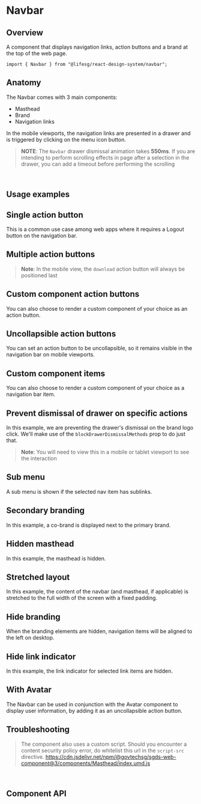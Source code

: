 
<Meta of={NavbarStories} />

# Navbar

## Overview

A component that displays navigation links, action buttons and a brand at the top of the web page.

```tsx
import { Navbar } from "@lifesg/react-design-system/navbar";
```

<Canvas of={NavbarStories.Default} />

## Anatomy

The Navbar comes with 3 main components:

-   Masthead
-   Brand
-   Navigation links

In the mobile viewports, the navigation links are presented in a drawer and is triggered by clicking on the menu icon button.

> **NOTE**: The `Navbar` drawer dismissal animation takes **550ms**. If you are intending to perform scrolling effects in page after a selection in the drawer, you can add a timeout before performing the scrolling

<br />

## Usage examples

## Single action button

This is a common use case among web apps where it requires a Logout button on the navigation bar.

<Canvas of={NavbarStories.SingleActionButton} />

## Multiple action buttons

> **Note**: In the mobile view, the `download` action button will always be positioned last

<Canvas of={NavbarStories.MultipleActionButtons} />

## Custom component action buttons

You can also choose to render a custom component of your choice as an action button.

<Canvas of={NavbarStories.CustomActionButtons} />

## Uncollapsible action buttons

You can set an action button to be uncollapsible, so it remains visible in the navigation bar on mobile viewports.

<Canvas of={NavbarStories.UncollapsibleActionButtons} />

## Custom component items

You can also choose to render a custom component of your choice as a navigation bar item.

<Canvas of={NavbarStories.CustomItems} />

## Prevent dismissal of drawer on specific actions

In this example, we are preventing the drawer's dismissal on the brand logo click. We'll make use of
the `blockDrawerDismissalMethods` prop to do just that.

> **Note**: You will need to view this in a mobile or tablet viewport to see the interaction

<Canvas of={NavbarStories.PreventDrawerDismissal} />

## Sub menu

A sub menu is shown if the selected nav item has sublinks.

<Canvas of={NavbarStories.SubMenu} />

## Secondary branding

In this example, a co-brand is displayed next to the primary brand.

<Canvas of={NavbarStories.SecondaryBranding} />

## Hidden masthead

In this example, the masthead is hidden.

<Canvas of={NavbarStories.HiddenMasthead} />

## Stretched layout

In this example, the content of the navbar (and masthead, if applicable) is
stretched to the full width of the screen with a fixed padding.

<Canvas of={NavbarStories.StretchedLayout} />

## Hide branding

When the branding elements are hidden, navigation items will be aligned to the left on desktop.

<Canvas of={NavbarStories.HiddenBranding} />

## Hide link indicator

In this example, the link indicator for selected link items are hidden.

<Canvas of={NavbarStories.HiddenLinkIndicator} />

## With Avatar

The Navbar can be used in conjunction with the Avatar component to display user information, by adding it as an uncollapsible action button.

<Canvas of={NavbarStories.WithAvatar} />

## Troubleshooting

> The component also uses a custom script. Should you encounter a content security
> policy error, do whitelist this url in the `script-src` directive.
> https://cdn.jsdelivr.net/npm/@govtechsg/sgds-web-component@3/components/Masthead/index.umd.js

<br />

## Component API

<PropsTable />
